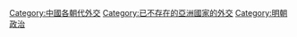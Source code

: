 [[Category:中國各朝代外交|Category:中國各朝代外交]]
[[Category:已不存在的亞洲國家的外交|Category:已不存在的亞洲國家的外交]]
[[Category:明朝政治|Category:明朝政治]]